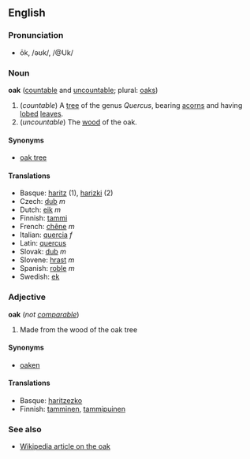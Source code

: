== English ==
===Pronunciation===
*ōk, /əʊk/, /@Uk/

=== Noun ===
'''oak''' ([[countable]] and [[uncountable]]; plural: [[oaks]])

# (''countable'') A [[tree]] of the genus ''Quercus'', bearing [[acorn]]s and having [[lobed]] [[leaf|leaves]].
# (''uncountable'') The [[wood]] of the oak.

==== Synonyms ====
*[[oak tree]]

==== Translations ====
*Basque: [[haritz]] (1), [[harizki]] (2)
*Czech: [[dub#Czech|dub]] ''m''
*Dutch: [[eik]] ''m''
*Finnish: [[tammi]]
*French: [[chêne]] ''m''
*Italian: [[quercia]] ''f''
*Latin: [[quercus]]
*Slovak: [[dub#Slovak|dub]] ''m''
*Slovene: [[hrast]] ''m''
*Spanish: [[roble]] ''m''
*Swedish: [[ek]]

===Adjective===
'''oak''' (''not [[comparable]]'')

# Made from the wood of the oak tree

====Synonyms====
*[[oaken]]

====Translations====

*Basque: [[haritzezko]]
*Finnish: [[tamminen]], [[tammipuinen]]

===See also===
*[[w:en:Oak|Wikipedia article on the oak]]
